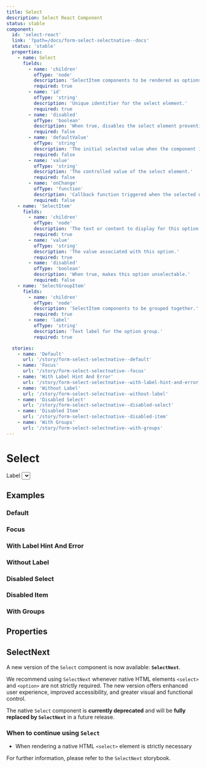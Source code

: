 ```yaml
---
title: Select
description: Select React Component
status: stable
component:
  id: 'select-react'
  link: '?path=/docs/form-select-selectnative--docs'
  status: 'stable'
  properties:
    - name: Select
      fields:
        - name: 'children'
          ofType: 'node'
          description: 'SelectItem components to be rendered as options in the select dropdown.'
          required: true
        - name: 'id'
          ofType: 'string'
          description: 'Unique identifier for the select element.'
          required: true
        - name: 'disabled'
          ofType: 'boolean'
          description: 'When true, disables the select element preventing user interaction.'
          required: false
        - name: 'defaultValue'
          ofType: 'string'
          description: 'The initial selected value when the component is first rendered.'
          required: false
        - name: 'value'
          ofType: 'string'
          description: 'The controlled value of the select element.'
          required: false
        - name: 'onChange'
          ofType: 'function'
          description: 'Callback function triggered when the selected option changes.'
          required: false
    - name: 'SelectItem'
      fields:
        - name: 'children'
          ofType: 'node'
          description: 'The text or content to display for this option.'
          required: true
        - name: 'value'
          ofType: 'string'
          description: 'The value associated with this option.'
          required: true
        - name: 'disabled'
          ofType: 'boolean'
          description: 'When true, makes this option unselectable.'
          required: false
    - name: 'SelectGroupItem'
      fields:
        - name: 'children'
          ofType: 'node'
          description: 'SelectItem components to be grouped together.'
          required: true
        - name: 'label'
          ofType: 'string'
          description: 'Text label for the option group.'
          required: true

  stories:
    - name: 'Default'
      url: '/story/form-select-selectnative--default'
    - name: 'Focus'
      url: '/story/form-select-selectnative--focus'
    - name: 'With Label Hint And Error'
      url: '/story/form-select-selectnative--with-label-hint-and-error'
    - name: 'Without Label'
      url: '/story/form-select-selectnative--without-label'
    - name: 'Disabled Select'
      url: '/story/form-select-selectnative--disabled-select'
    - name: 'Disabled Item'
      url: '/story/form-select-selectnative--disabled-item'
    - name: 'With Groups'
      url: '/story/form-select-selectnative--with-groups'
---
```


# Select

<Section current="react">

<ComponentPreview>
  <FormField>
    <FormFieldLabel>Label</FormFieldLabel>
    <Select aria-label="Select">
      <SelectItem value="value-1">Option 1</SelectItem>
      <SelectItem value="value-2">Option 2</SelectItem>
      <SelectItem value="value-3">Option 3</SelectItem>
    </Select>
  </FormField>
</ComponentPreview>

## Examples

### Default

<StorybookFrame className="h-max" story="Default" componentId="select-react" />

### Focus

<StorybookFrame className="h-max" story="Focus" componentId="select-react" />

### With Label Hint And Error

<StorybookFrame
  className="h-max"
  story="With Label Hint And Error"
  componentId="select-react"
/>

### Without Label

<StorybookFrame
  className="h-max"
  story="Without Label"
  componentId="select-react"
/>

### Disabled Select

<StorybookFrame
  className="h-max"
  story="Disabled Select"
  componentId="select-react"
/>

### Disabled Item

<StorybookFrame
  className="h-max"
  story="Disabled Item"
  componentId="select-react"
/>

### With Groups

<StorybookFrame
  className="h-max"
  story="With Groups"
  componentId="select-react"
/>

## Properties

<ComponentPropertiesTable componentId="select-react" />

## SelectNext

<StorybookFrame
  className="h-[290px]"
  componentId="select-react"
  docsPath="?path=/docs/form-select-selectnext--docs"
  iframeId="form-select-selectnext--default"
/>

A new version of the `Select` component is now available: **`SelectNext`**.

We recommend using `SelectNext` whenever native HTML elements `<select>` and `<option>` are not strictly required. The new version offers enhanced user experience, improved accessibility, and greater visual and functional control.

The native `Select` component is **currently deprecated** and will be **fully replaced by `SelectNext`** in a future release.

### When to continue using `Select`

- When rendering a native HTML `<select>` element is strictly necessary

For further information, please refer to the `SelectNext` storybook.

</Section>
